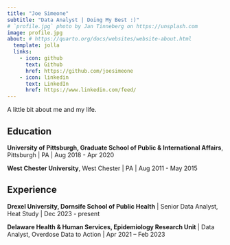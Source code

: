 ```yaml
---
title: "Joe Simeone"
subtitle: "Data Analyst | Doing My Best :)"
# `profile.jpg` photo by Jan Tinneberg on https://unsplash.com
image: profile.jpg
about: # https://quarto.org/docs/websites/website-about.html
  template: jolla
  links:
    - icon: github
      text: Github
      href: https://github.com/joesimeone
    - icon: linkedin
      text: LinkedIn
      href: https://www.linkedin.com/feed/
---
```


A little bit about me and my life.

## Education

**University of Pittsburgh, Graduate School of Public & International Affairs**, Pittsburgh \| PA \| Aug 2018 - Apr 2020

**West Chester University**, West Chester \| PA \| Aug 2011 - May 2015


## Experience

**Drexel University, Dornsife School of Public Health** \| Senior Data Analyst, Heat Study \| Dec 2023 - present

**Delaware Health & Human Services, Epidemiology Research Unit** \| Data Analyst, Overdose Data to Action \| Apr 2021 – Feb 2023

